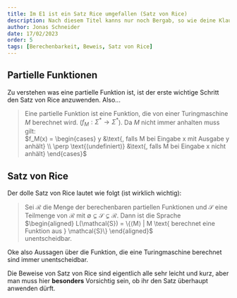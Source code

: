 ```yaml
---
title: Im E1 ist ein Satz Rice umgefallen (Satz von Rice)
description: Nach diesem Titel kanns nur noch Bergab, so wie deine Klausurnote.
author: Jonas Schneider
date: 17/02/2023
order: 5
tags: [Berechenbarkeit, Beweis, Satz von Rice]
---
```


## Partielle Funktionen

Zu verstehen was eine partielle Funktion ist, ist der erste wichtige Schritt den Satz von Rice anzuwenden. Also...

> Eine partielle Funktion ist eine Funktion, die von einer Turingmaschine $M$ berechnet wird. ($f_M: \Sigma^* \to \Sigma^*$). Da $M$ nicht immer anhalten muss gilt: <br/>
> $f_M(x) = \begin{cases} y &\text{, falls M bei Eingabe x mit Ausgabe y anhält} \\ \perp \text{(undefiniert)} &\text{, falls M bei Eingabe x nicht anhält} \end{cases}$

## Satz von Rice

Der dolle Satz von Rice lautet wie folgt (ist wirklich wichtig):

> Sei $\mathcal{R}$ die Menge der berechenbaren partiellen Funktionen und $\mathcal{S}$ eine Teilmenge von $\mathcal{R}$ mit $\emptyset \subsetneq \mathcal{S} \subsetneq \mathcal{R}$. Dann ist die Sprache
> <br/> $\begin{aligned} L(\mathcal{S}) = \{⟨M⟩ | M \text{ berechnet eine Funktion aus } \mathcal{S}\} \end{aligned}$ <br/> unentscheidbar.

Oke also Aussagen über die Funktion, die eine Turingmaschine berechnet sind immer unentscheidbar.

Die Beweise von Satz von Rice sind eigentlich alle sehr leicht und kurz, aber man muss hier **besonders** Vorsichtig sein, ob ihr den Satz überhaupt anwenden dürft.
